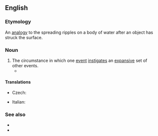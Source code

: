 ==English==

===Etymology===
An [[analogy]] to the spreading ripples on a body of water after an object has struck the surface.

===Noun===
{{en-noun}}

# The circumstance in which one [[event]] [[instigate]]s an [[expansive]] set of other events.
#* {{quote-book|year=2016|title=Lying In Wait |author=Liz Nugent |page=115 |ISBN=9781844883639 |passage=Whatever had happened to her, her behaviour had '''ripple effects''' that were still causing upset and grief nearly five years later. }}
#: {{ux|en|Defaults in America's mortgage lending businesses are causing a '''ripple effect''' through the major banks in other continents.}}

====Translations====
{{trans-top|one event instigating a set of other events}}
* Czech: {{t|cs|řetězová reakce|f}}
{{trans-mid}}
* Italian: {{t|it|effetto onda|m}}
{{trans-bottom}}

===See also===
* {{l|en|butterfly effect}}
* {{l|en|domino effect}}